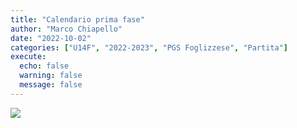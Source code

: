 ```yaml
---
title: "Calendario prima fase"
author: "Marco Chiapello"
date: "2022-10-02"
categories: ["U14F", "2022-2023", "PGS Foglizzese", "Partita"]
execute: 
  echo: false
  warning: false
  message: false
---
```


![](Calendario.png)